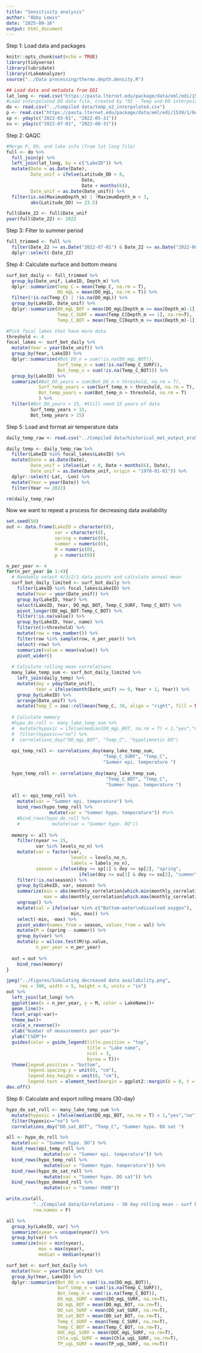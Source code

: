 ```yaml
---
title: "Sensitivity analysis"
author: "Abby Lewis"
date: "2025-09-16"
output: html_document
---
```


Step 1: Load data and packages

```r
knitr::opts_chunk$set(echo = TRUE)
library(tidyverse)
library(lubridate)
library(rLakeAnalyzer)
source("../Data processing/thermo.depth.density.R")

## Load data and metadata from EDI
lat_long <- read.csv("https://pasta.lternet.edu/package/data/eml/edi/1530/1/fadd3eaa25b5fdd1fc4efba70e660579")
#Load interpolated DO data file, created by "02 - Temp and DO interpolation.Rmd"
do <- read.csv("../Compiled data/temp_o2_interpolated.csv")
p <- read.csv("https://pasta.lternet.edu/package/data/eml/edi/1530/1/0ece9d7b67cd49741ed7ee60192832e4")
sp <- yday(c("2022-03-01", "2022-05-31"))
su <- yday(c("2022-07-01", "2022-08-31"))
```

Step 2: QAQC

```r
#Merge P, DO, and lake info (from lat long file)
full <- do %>%
  full_join(p) %>%
  left_join(lat_long, by = c("LakeID")) %>%
  mutate(Date = as.Date(Date),
         Date_unif = ifelse(Latitude_DD > 0,
                            Date,
                            Date + months(6)),
         Date_unif = as.Date(Date_unif)) %>%
  filter(is.na(MaximumDepth_m) | !MaximumDepth_m < 3,
         abs(Latitude_DD) >= 23.5)

full$Date_22 <- full$Date_unif
year(full$Date_22) <- 2022
```

Step 3: Filter to summer period

```r
full_trimmed <- full %>%
  filter(Date_22 >= as.Date("2022-07-01") & Date_22 <= as.Date("2022-08-31")) %>%
  dplyr::select(-Date_22)
```

Step 4: Calculate surface and bottom means

```r
surf_bot_daily <- full_trimmed %>%
  group_by(Date_unif, LakeID, Depth_m) %>%
  dplyr::summarize(Temp_C = mean(Temp_C, na.rm = T),
                   DO_mgL = mean(DO_mgL, na.rm = T)) %>%
  filter(!is.na(Temp_C) | !is.na(DO_mgL)) %>%
  group_by(LakeID, Date_unif) %>%
  dplyr::summarize(DO_mgL_BOT = mean(DO_mgL[Depth_m >= max(Depth_m)-1], na.rm=T),
                   Temp_C_SURF = mean(Temp_C[Depth_m == 1], na.rm=T),
                   Temp_C_BOT = mean(Temp_C[Depth_m >= max(Depth_m)-1], na.rm=T)) 

#Pick focal lakes that have more data
threshold <- 4
focal_lakes <- surf_bot_daily %>%
  mutate(Year = year(Date_unif)) %>%
  group_by(Year, LakeID) %>%
  dplyr::summarize(#Bot_DO_n = sum(!is.na(DO_mgL_BOT)),
                   Surf_temp_n = sum(!is.na(Temp_C_SURF)),
                   Bot_temp_n = sum(!is.na(Temp_C_BOT))) %>%
  group_by(LakeID) %>%
  summarize(#Bot_DO_years = sum(Bot_DO_n > threshold, na.rm = T),
            Surf_temp_years = sum(Surf_temp_n > threshold, na.rm = T),
            Bot_temp_years = sum(Bot_temp_n > threshold, na.rm = T)
            ) %>%
  filter(#Bot_DO_years > 15, #Still need 15 years of data
         Surf_temp_years > 15,
         Bot_temp_years > 15)
```

Step 5: Load and format air temperature data

```r
daily_temp_raw <- read.csv("../Compiled data/historical_met_output_era5_daily.csv")

daily_temp <- daily_temp_raw %>%
  filter(LakeID %in% focal_lakes$LakeID) %>%
  mutate(Date = as.Date(Date),
         Date_unif = ifelse(Lat < 0, Date + months(6), Date),
         Date_unif = as.Date(Date_unif, origin = "1970-01-01")) %>%
  dplyr::select(-Lat, -Lon) %>%
  mutate(Year = year(Date)) %>%
  filter(Year <= 2022)

rm(daily_temp_raw)
```

Now we want to repeat a process for decreasing data availability

```r
set.seed(50)
out <- data.frame(LakeID = character(0),
                  var = character(0),
                  spring = numeric(0),
                  summer = numeric(0),
                  M = numeric(0),
                  p = numeric(0))

n_per_year <- 4
for(n_per_year in 1:4){
  # Randomly select 4/3/2/1 data points and calculate annual mean
  surf_bot_daily_limited <- surf_bot_daily %>%
    filter(LakeID %in% focal_lakes$LakeID) %>%
    mutate(Year = year(Date_unif)) %>%
    group_by(LakeID, Year) %>%
    select(LakeID, Year, DO_mgL_BOT, Temp_C_SURF, Temp_C_BOT) %>%
    pivot_longer(DO_mgL_BOT:Temp_C_BOT) %>%
    filter(!is.na(value)) %>%
    group_by(LakeID, Year, name) %>%
    filter(n()>threshold) %>%
    mutate(row = row_number()) %>%
    filter(row %in% sample(row, n_per_year)) %>%
    select(-row) %>%
    summarize(value = mean(value)) %>%
    pivot_wider()
  
  # Calculate rolling mean correlations
  many_lake_temp_sum <- surf_bot_daily_limited %>%
    left_join(daily_temp) %>%
    mutate(doy = yday(Date_unif),
           Year = ifelse(month(Date_unif) >= 9, Year + 1, Year)) %>%
    group_by(LakeID) %>%
    arrange(Date_unif) %>%
    mutate(Temp_C = zoo::rollmean(Temp_C, 30, align = "right", fill = NA))
  
  # Calculate memory
  #hypo_do_roll <- many_lake_temp_sum %>%
  #  mutate(hypoxic = ifelse(median(DO_mgL_BOT, na.rm = T) < 1,"yes","no")) %>%
  #  filter(hypoxic=="no") %>%
  #  correlations_doy("DO_mgL_BOT", "Temp_C", "hypolimnetic DO")
  
  epi_temp_roll <- correlations_doy(many_lake_temp_sum, 
                                    "Temp_C_SURF", "Temp_C", 
                                    "Summer epi. temperature ")
  
  hypo_temp_roll <- correlations_doy(many_lake_temp_sum, 
                                     "Temp_C_BOT", "Temp_C", 
                                     "Summer hypo. temperature ")
  
  all <- epi_temp_roll %>%
    mutate(var = "Summer epi. temperature") %>%
    bind_rows(hypo_temp_roll %>%
                mutate(var = "Summer hypo. temperature")) #%>%
    #bind_rows(hypo_do_roll %>%
    #            mutate(var = "Summer hypo. DO"))
  
  memory <- all %>% 
    filter(nyear >= 15,
           var %in% levels_no_n) %>%
    mutate(var = factor(var, 
                        levels = levels_no_n,
                        labels = labels_no_n),
           season = ifelse(doy >= sp[1] & doy <= sp[2], "spring", 
                           ifelse(doy >= su[1] & doy <= su[2], "summer", NA))) %>%
    filter(!is.na(season)) %>%
    group_by(LakeID, var, season) %>%
    summarize(min = abs(monthly_correlation[which.min(monthly_correlation)]),
              max = abs(monthly_correlation[which.max(monthly_correlation)])) %>%
    ungroup() %>%
    mutate(val = ifelse(var %in% c("Bottom-water\ndissolved oxygen"),
                        min, max)) %>%
    select(-min, -max) %>%
    pivot_wider(names_from = season, values_from = val) %>%
    mutate(M = (spring - summer)) %>%
    group_by(var) %>%
    mutate(p = wilcox.test(M)$p.value,
           n_per_year = n_per_year)
  
  out = out %>%
    bind_rows(memory)
}

jpeg("../Figures/Simulating decreased data availability.png", 
     res = 300, width = 5, height = 4, units = "in")
out %>%
  left_join(lat_long) %>%
  ggplot(aes(x = n_per_year, y = M, color = LakeName))+
  geom_line()+
  facet_wrap(~var)+
  theme_bw()+
  scale_x_reverse()+
  xlab("Number of measurements per year")+
  ylab("CSEM")+
  guides(color = guide_legend(title.position = "top",
                              title = "Lake name",
                              ncol = 3,
                              byrow = T))+
  theme(legend.position = "bottom",
        legend.spacing.y = unit(0, "cm"),
        legend.key.height = unit(0, "cm"),
        legend.text = element_text(margin = ggplot2::margin(b = 0, t = 0)))
dev.off()
```





Step 6: Calculate and export rolling means (30-day)

```r
hypo_do_sat_roll <- many_lake_temp_sum %>%
  mutate(hypoxic = ifelse(median(DO_mgL_BOT, na.rm = T) < 1,"yes","no")) %>%
  filter(hypoxic=="no") %>%
  correlations_doy("DO_sat_BOT", "Temp_C", "Summer hypo. DO sat ")

all <- hypo_do_roll %>%
  mutate(var = "Summer hypo. DO") %>%
  bind_rows(epi_temp_roll %>%
              mutate(var = "Summer epi. temperature")) %>%
  bind_rows(hypo_temp_roll %>%
              mutate(var = "Summer hypo. temperature")) %>%
  bind_rows(hypo_do_sat_roll %>%
              mutate(var = "Summer hypo. DO sat")) %>%
  bind_rows(hypo_demand_roll %>% 
              mutate(var = "Summer VHOD")) 

write.csv(all, 
          "../Compiled data/Correlations - 30 day rolling mean - surf bot.csv", 
          row.names = F)

all %>%
  group_by(LakeID, var) %>%
  summarize(nyear = unique(nyear)) %>%
  group_by(var) %>%
  summarize(min = min(nyear),
            max = max(nyear),
            median = median(nyear))
```

```r
surf_bot <- surf_bot_daily %>%
  mutate(Year = year(Date_unif)) %>%
  group_by(Year, LakeID) %>%
  dplyr::summarize(Bot_DO_n = sum(!is.na(DO_mgL_BOT)),
                   Surf_temp_n = sum(!is.na(Temp_C_SURF)),
                   Bot_temp_n = sum(!is.na(Temp_C_BOT)),
                   DO_mgL_SURF = mean(DO_mgL_SURF, na.rm=T),
                   DO_mgL_BOT = mean(DO_mgL_BOT, na.rm=T),
                   DO_sat_SURF = mean(DO_sat_SURF, na.rm=T),
                   DO_sat_BOT = mean(DO_sat_BOT, na.rm=T),
                   Temp_C_SURF = mean(Temp_C_SURF, na.rm=T),
                   Temp_C_BOT = mean(Temp_C_BOT, na.rm=T),
                   DOC_mgL_SURF = mean(DOC_mgL_SURF, na.rm=T),
                   Chla_ugL_SURF = mean(Chla_ugL_SURF, na.rm=T),
                   TP_ugL_SURF = mean(TP_ugL_SURF, na.rm=T))
```

